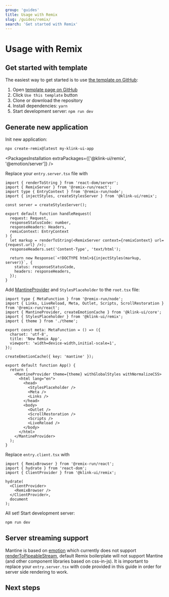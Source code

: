 ```yaml
---
group: 'guides'
title: Usage with Remix
slug: /guides/remix/
search: 'Get started with Remix'
---
```



# Usage with Remix

## Get started with template

The easiest way to get started is to use [the template on GitHub](https://github.com/mantinedev/klink-ui-remix-template):

1. Open [template page on GitHub](https://github.com/mantinedev/klink-ui-remix-template)
2. Click `Use this template` button
3. Clone or download the repository
4. Install dependencies: `yarn`
5. Start development server: `npm run dev`

## Generate new application

Init new application:

```bash
npx create-remix@latest my-klink-ui-app
```

<PackagesInstallation extraPackages={['@klink-ui/remix', '@emotion/server']} />

Replace your `entry.server.tsx` file with

```tsx
import { renderToString } from 'react-dom/server';
import { RemixServer } from '@remix-run/react';
import type { EntryContext } from '@remix-run/node';
import { injectStyles, createStylesServer } from '@klink-ui/remix';

const server = createStylesServer();

export default function handleRequest(
  request: Request,
  responseStatusCode: number,
  responseHeaders: Headers,
  remixContext: EntryContext
) {
  let markup = renderToString(<RemixServer context={remixContext} url={request.url} />);
  responseHeaders.set('Content-Type', 'text/html');

  return new Response(`<!DOCTYPE html>${injectStyles(markup, server)}`, {
    status: responseStatusCode,
    headers: responseHeaders,
  });
}
```

Add [MantineProvider](/theming/klink-ui-provider/) and `StylesPlaceholder` to the `root.tsx` file:

```tsx
import type { MetaFunction } from '@remix-run/node';
import { Links, LiveReload, Meta, Outlet, Scripts, ScrollRestoration } from '@remix-run/react';
import { MantineProvider, createEmotionCache } from '@klink-ui/core';
import { StylesPlaceholder } from '@klink-ui/remix';
import { theme } from './theme';

export const meta: MetaFunction = () => ({
  charset: 'utf-8',
  title: 'New Remix App',
  viewport: 'width=device-width,initial-scale=1',
});

createEmotionCache({ key: 'mantine' });

export default function App() {
  return (
    <MantineProvider theme={theme} withGlobalStyles withNormalizeCSS>
      <html lang="en">
        <head>
          <StylesPlaceholder />
          <Meta />
          <Links />
        </head>
        <body>
          <Outlet />
          <ScrollRestoration />
          <Scripts />
          <LiveReload />
        </body>
      </html>
    </MantineProvider>
  );
}
```

Replace `entry.client.tsx` with

```tsx
import { RemixBrowser } from '@remix-run/react';
import { hydrate } from 'react-dom';
import { ClientProvider } from '@klink-ui/remix';

hydrate(
  <ClientProvider>
    <RemixBrowser />
  </ClientProvider>,
  document
);
```

All set! Start development server:

```bash
npm run dev
```

## Server streaming support

Mantine is based on [emotion](https://emotion.sh/) which currently does not support [renderToPipeableStream](https://reactjs.org/docs/react-dom-server.html#rendertopipeablestream),
default Remix boilerplate will not support Mantine (and other component libraries based on css-in-js). It is important to replace your `entry.server.tsx`
with code provided in this guide in order for server side rendering to work.

## Next steps

<NextSteps />
